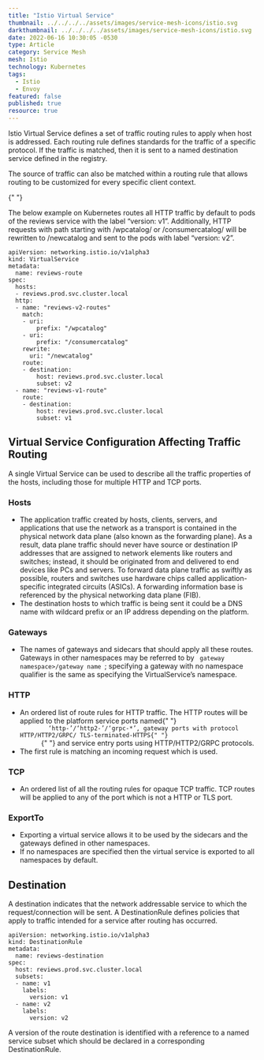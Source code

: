 ```yaml
---
title: "Istio Virtual Service"
thumbnail: ../../../../assets/images/service-mesh-icons/istio.svg
darkthumbnail: ../../../../assets/images/service-mesh-icons/istio.svg
date: 2022-06-16 10:30:05 -0530
type: Article
category: Service Mesh
mesh: Istio
technology: Kubernetes
tags:
  - Istio
  - Envoy
featured: false
published: true
resource: true
---
```



<ResourcesWrapper>

<p>
  Istio Virtual Service defines a set of traffic routing rules to apply when host is addressed. Each
  routing rule defines standards for the traffic of a specific protocol. If the traffic is matched,
  then it is sent to a named destination service defined in the registry.
</p>

<p>
  The source of traffic can also be matched within a routing rule that allows routing to be
  customized for every specific client context.
</p>{" "}

<div class="fact-left">
  <p>
    The below example on Kubernetes routes all HTTP traffic by default to pods of the reviews
    service with the label “version: v1”. Additionally, HTTP requests with path starting with
    /wpcatalog/ or /consumercatalog/ will be rewritten to /newcatalog and sent to the pods with
    label “version: v2”.
  </p>
</div>

```
apiVersion: networking.istio.io/v1alpha3
kind: VirtualService
metadata:
  name: reviews-route
spec:
  hosts:
  - reviews.prod.svc.cluster.local
  http:
  - name: "reviews-v2-routes"
    match:
    - uri:
        prefix: "/wpcatalog"
    - uri:
        prefix: "/consumercatalog"
    rewrite:
      uri: "/newcatalog"
    route:
    - destination:
        host: reviews.prod.svc.cluster.local
        subset: v2
  - name: "reviews-v1-route"
    route:
    - destination:
        host: reviews.prod.svc.cluster.local
        subset: v1

```

<h2>Virtual Service Configuration Affecting Traffic Routing </h2>

<p>
  A single Virtual Service can be used to describe all the traffic properties of the hosts,
  including those for multiple HTTP and TCP ports.
</p>

<div>
  <h3>Hosts</h3>
  <ul>
    <li>
      The application traffic created by hosts, clients, servers, and applications that use the
      network as a transport is contained in the physical network data plane (also known as the
      forwarding plane). As a result, data plane traffic should never have source or destination IP
      addresses that are assigned to network elements like routers and switches; instead, it should
      be originated from and delivered to end devices like PCs and servers. To forward data plane
      traffic as swiftly as possible, routers and switches use hardware chips called
      application-specific integrated circuits (ASICs). A forwarding information base is referenced
      by the physical networking data plane (FIB).
    </li>
    <li>
      The destination hosts to which traffic is being sent it could be a DNS name with wildcard
      prefix or an IP address depending on the platform.
    </li>
  </ul>
</div>

<div>
  <h3>Gateways</h3>
  <ul>
    <li>
      The names of gateways and sidecars that should apply all these routes. Gateways in other
      namespaces may be referred to by <code> gateway namespace>/gateway name </code>; specifying a
      gateway with no namespace qualifier is the same as specifying the VirtualService’s namespace.
    </li>
  </ul>
</div>

<div>
  <h3>HTTP</h3>
  <ul>
    <li>
      An ordered list of route rules for HTTP traffic. The HTTP routes will be applied to the
      platform service ports named{" "}
      <code>
        ‘http-’/‘http2-’/‘grpc-*’, gateway ports with protocol HTTP/HTTP2/GRPC/ TLS-terminated-HTTPS{" "}
      </code>{" "}
      and service entry ports using HTTP/HTTP2/GRPC protocols.
    </li>
    <li>The first rule is matching an incoming request which is used.</li>
  </ul>
</div>

<div>
  <h3>TCP</h3>
  <ul>
    <li>
      An ordered list of all the routing rules for opaque TCP traffic. TCP routes will be applied to
      any of the port which is not a HTTP or TLS port.
    </li>
  </ul>
</div>

<div>
  <h3>ExportTo</h3>
  <ul>
    <li>
      Exporting a virtual service allows it to be used by the sidecars and the gateways defined in
      other namespaces.
    </li>
    <li>
      If no namespaces are specified then the virtual service is exported to all namespaces by
      default.
    </li>
  </ul>
</div>

<h2>Destination</h2>

<p>
  A destination indicates that the network addressable service to which the request/connection will
  be sent. A DestinationRule defines policies that apply to traffic intended for a service after
  routing has occurred.
</p>

```
apiVersion: networking.istio.io/v1alpha3
kind: DestinationRule
metadata:
  name: reviews-destination
spec:
  host: reviews.prod.svc.cluster.local
  subsets:
  - name: v1
    labels:
      version: v1
  - name: v2
    labels:
      version: v2

```

<div class="fact-left">
  <p>
    A version of the route destination is identified with a reference to a named service subset
    which should be declared in a corresponding DestinationRule.
  </p>
</div>

</ResourcesWrapper>

